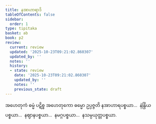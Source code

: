 ```yaml
---
title: နအာဟာရာဒိ
tableOfContents: false
sidebar:
  order: 1
type: tipitaka
basket: ab
book: p2
review:
  current: review
  updated: '2025-10-23T09:21:02.860307'
  updated_by: ''
  notes: ''
  history:
  - state: review
    date: '2025-10-23T09:21:02.860307'
    updated_by: ''
    notes: ''
    previous_state: draft
---
```



<ReviewStatus review={frontmatter.review} showDetails={true} />

<HypothesisAnnotation frontmatter={frontmatter} />

<DynamicBreadcrumb />

<Division number="67" book="p2" e="ch" v="38" p="27">

<Paragraph number="183" book="p2">
အဟေတုကံ ဓမ္မံ ပဋိစ္စ အဟေတုကော ဓမ္မော ဥပ္ပဇ္ဇတိ နအာဟာရပစ္စယာ…  နဲန္ဒြိယပစ္စယာ…  နဈာနပစ္စယာ…  နမဂ္ဂပစ္စယာ…  နသမ္ပယုတ္တပစ္စယာ.
</Paragraph>
</Division>